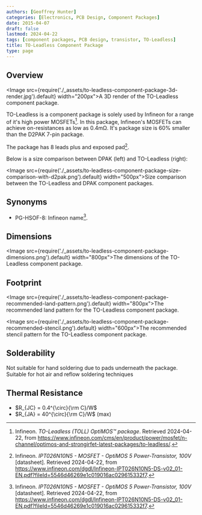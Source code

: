 ```yaml
---
authors: [Geoffrey Hunter]
categories: [Electronics, PCB Design, Component Packages]
date: 2015-04-07
draft: false
lastmod: 2024-04-22
tags: [component packages, PCB design, transistor, TO-Leadless]
title: TO-Leadless Component Package
type: page
---
```


## Overview

<Image src={require('./_assets/to-leadless-component-package-3d-render.jpg').default} width="200px">A 3D render of the TO-Leadless component package.</Image>

TO-Leadless is a component package is solely used by Infineon for a range of it's high power MOSFETs[^infineon-to-leadless]. In this package, Infineon's MOSFETs can achieve on-resistances as low as 0.4mΩ. It's package size is 60% smaller than the D2PAK 7-pin package.

The package has 8 leads plus and exposed pad[^infineon-ipt026n10n5-mosfet-ds].

Below is a size comparison between DPAK (left) and TO-Leadless (right):

<Image src={require('./_assets/to-leadless-component-package-size-comparison-with-d2pak.png').default} width="500px">Size comparison between the TO-Leadless and DPAK component packages.</Image>

## Synonyms

* PG-HSOF-8: Infineon name[^infineon-ipt026n10n5-mosfet-ds].

## Dimensions

<Image src={require('./_assets/to-leadless-component-package-dimensions.png').default} width="800px">The dimensions of the TO-Leadless component package.</Image>

## Footprint

<Image src={require('./_assets/to-leadless-component-package-recommended-land-pattern.png').default} width="800px">The recommended land pattern for the TO-Leadless component package.</Image>

<Image src={require('./_assets/to-leadless-component-package-recommended-stencil.png').default} width="600px">The recommended stencil pattern for the TO-Leadless component package.</Image>

## Solderability

Not suitable for hand soldering due to pads underneath the package. Suitable for hot air and reflow soldering techniques

## Thermal Resistance

* $R_{JC} = 0.4^{\circ}{\rm C}/W$
* $R_{JA} = 40^{\circ}{\rm C}/W$ (max)

[^infineon-ipt026n10n5-mosfet-ds]: Infineon. _IPT026N10N5 - MOSFET - OptiMOS 5 Power-Transistor, 100V_ [datasheet]. Retrieved 2024-04-22, from https://www.infineon.com/dgdl/Infineon-IPT026N10N5-DS-v02_01-EN.pdf?fileId=5546d46269e1c019016ac029615332f7.
[^infineon-to-leadless]: Infineon. _TO-Leadless (TOLL) OptiMOS™ package_. Retrieved 2024-04-22, from https://www.infineon.com/cms/en/product/power/mosfet/n-channel/optimos-and-strongirfet-latest-packages/to-leadless/.
